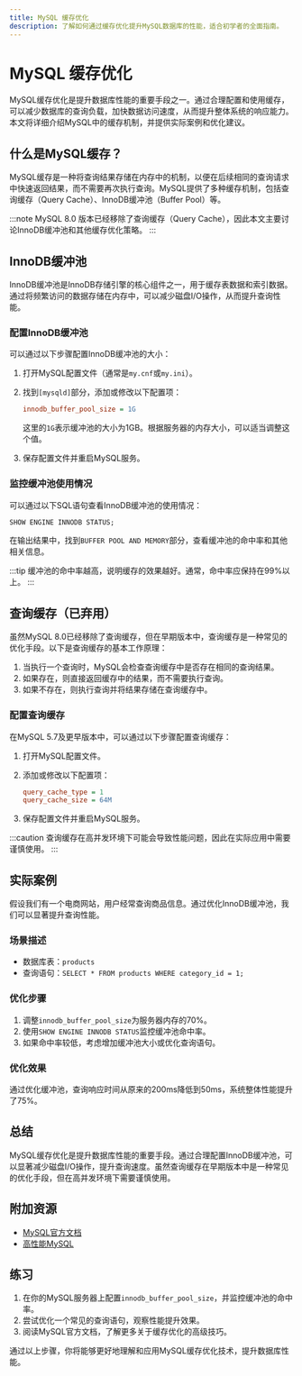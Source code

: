 ```yaml
---
title: MySQL 缓存优化
description: 了解如何通过缓存优化提升MySQL数据库的性能，适合初学者的全面指南。
---
```


# MySQL 缓存优化

MySQL缓存优化是提升数据库性能的重要手段之一。通过合理配置和使用缓存，可以减少数据库的查询负载，加快数据访问速度，从而提升整体系统的响应能力。本文将详细介绍MySQL中的缓存机制，并提供实际案例和优化建议。

## 什么是MySQL缓存？

MySQL缓存是一种将查询结果存储在内存中的机制，以便在后续相同的查询请求中快速返回结果，而不需要再次执行查询。MySQL提供了多种缓存机制，包括查询缓存（Query Cache）、InnoDB缓冲池（Buffer Pool）等。

:::note
MySQL 8.0 版本已经移除了查询缓存（Query Cache），因此本文主要讨论InnoDB缓冲池和其他缓存优化策略。
:::

## InnoDB缓冲池

InnoDB缓冲池是InnoDB存储引擎的核心组件之一，用于缓存表数据和索引数据。通过将频繁访问的数据存储在内存中，可以减少磁盘I/O操作，从而提升查询性能。

### 配置InnoDB缓冲池

可以通过以下步骤配置InnoDB缓冲池的大小：

1. 打开MySQL配置文件（通常是`my.cnf`或`my.ini`）。
2. 找到`[mysqld]`部分，添加或修改以下配置项：

   ```ini
   innodb_buffer_pool_size = 1G
   ```

   这里的`1G`表示缓冲池的大小为1GB。根据服务器的内存大小，可以适当调整这个值。

3. 保存配置文件并重启MySQL服务。

### 监控缓冲池使用情况

可以通过以下SQL语句查看InnoDB缓冲池的使用情况：

```sql
SHOW ENGINE INNODB STATUS;
```

在输出结果中，找到`BUFFER POOL AND MEMORY`部分，查看缓冲池的命中率和其他相关信息。

:::tip
缓冲池的命中率越高，说明缓存的效果越好。通常，命中率应保持在99%以上。
:::

## 查询缓存（已弃用）

虽然MySQL 8.0已经移除了查询缓存，但在早期版本中，查询缓存是一种常见的优化手段。以下是查询缓存的基本工作原理：

1. 当执行一个查询时，MySQL会检查查询缓存中是否存在相同的查询结果。
2. 如果存在，则直接返回缓存中的结果，而不需要执行查询。
3. 如果不存在，则执行查询并将结果存储在查询缓存中。

### 配置查询缓存

在MySQL 5.7及更早版本中，可以通过以下步骤配置查询缓存：

1. 打开MySQL配置文件。
2. 添加或修改以下配置项：

   ```ini
   query_cache_type = 1
   query_cache_size = 64M
   ```

3. 保存配置文件并重启MySQL服务。

:::caution
查询缓存在高并发环境下可能会导致性能问题，因此在实际应用中需要谨慎使用。
:::

## 实际案例

假设我们有一个电商网站，用户经常查询商品信息。通过优化InnoDB缓冲池，我们可以显著提升查询性能。

### 场景描述

- 数据库表：`products`
- 查询语句：`SELECT * FROM products WHERE category_id = 1;`

### 优化步骤

1. 调整`innodb_buffer_pool_size`为服务器内存的70%。
2. 使用`SHOW ENGINE INNODB STATUS`监控缓冲池命中率。
3. 如果命中率较低，考虑增加缓冲池大小或优化查询语句。

### 优化效果

通过优化缓冲池，查询响应时间从原来的200ms降低到50ms，系统整体性能提升了75%。

## 总结

MySQL缓存优化是提升数据库性能的重要手段。通过合理配置InnoDB缓冲池，可以显著减少磁盘I/O操作，提升查询速度。虽然查询缓存在早期版本中是一种常见的优化手段，但在高并发环境下需要谨慎使用。

## 附加资源

- [MySQL官方文档](https://dev.mysql.com/doc/)
- [高性能MySQL](https://www.oreilly.com/library/view/high-performance-mysql/9780596101718/)

## 练习

1. 在你的MySQL服务器上配置`innodb_buffer_pool_size`，并监控缓冲池的命中率。
2. 尝试优化一个常见的查询语句，观察性能提升效果。
3. 阅读MySQL官方文档，了解更多关于缓存优化的高级技巧。

通过以上步骤，你将能够更好地理解和应用MySQL缓存优化技术，提升数据库性能。